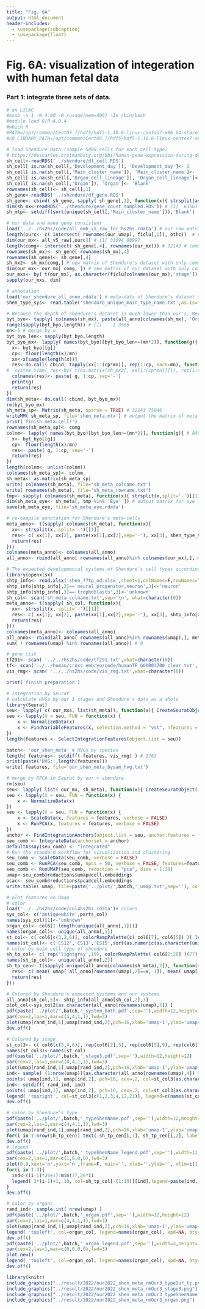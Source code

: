 ```yaml
---
title: "Fig. 6A"
output: html_document
header-includes:
  - \usepackage{subcaption}
  - \usepackage{float}
---
```


# Fig. 6A: visualization of integeration with human fetal data

### Part 1: integrate three sets of data.
```r
# on LILAC
#bsub -n 1 -W 4:00 -R rusage[mem=400] -Is /bin/bash
#module load R/R-4.0.4
#which R
#PATH=/opt/common/CentOS_7/hdf5/hdf5-1.10.6-linux-centos7-x86_64-shared/bin:$PATH
#LD_LIBRARY_PATH=/opt/common/CentOS_7/hdf5/hdf5-1.10.6-linux-centos7-x86_64-shared/lib:$LD_LIBRARY_PATH
```

```r
# load Shendure data (sample 5000 cells for each cell type)
# https://descartes.brotmanbaty.org/bbi/human-gene-expression-during-development/
sh_cell<-readRDS('../shendure/df_cell.RDS')
sh_cell[ is.na(sh_cell[,'Development_day']), 'Development_day']<- 1
sh_cell[ is.na(sh_cell[,'Main_cluster_name']), 'Main_cluster_name']<- 'Blank'
sh_cell[ is.na(sh_cell[,'Organ_cell_lineage']), 'Organ_cell_lineage']<- 'Blank'
sh_cell[ is.na(sh_cell[,'Organ']), 'Organ']<- 'Blank'
rownames(sh_cell)<- sh_cell[,1]
sh_gene<-readRDS('../shendure/df_gene.RDS')
sh_gene<- cbind( sh_gene, sapply( sh_gene[,1], function(x){ strsplit(as.character(x),split='.',fixed=T)[[1]][1] }) )
dim(sh_mx<-readRDS('../shendure/gene_count_sampled.RDS')) # [1]  63561 377456
sh_mtp<- setdiff(sort(unique(sh_cell[,'Main_cluster_name'])),'Blank')

# our data and make gene consistent
load('../../hs2hs/code/all_emb_v5_raw_for_hs2hs.rdata') # our raw matrix and meta-data
length(ourc<- c( intersect( rownames(our_umap), ficlu[,1]), othc))  # pick cells in Fig. 1
dim(our_mx<- all_v5_raw[,ourc]) # [1] 33694 88997
length(comg<- intersect( sh_gene[,4], rownames(our_mx))) # 32143 # common genes in two datasets
rownames(sh_mx)<- sh_gene[ rownames(sh_mx),4]
rownames(sh_gene)<- sh_gene[,4]
sh_mx2<- sh_mx[comg,] # new matrix of Shendure's dataset with only common genes
dim(our_mx<- our_mx[ comg, ]) # new matrix of our dataset with only common genes
our_mxs<- by( t(our_mx), as.character(ficlu[colnames(our_mx),'stage']), function(x){t(x)})
sapply(our_mxs, dim)

# annotation
load('our_shendure_all_anno.rdata') # meta-data of Shendure's dataset and our dataset
shen_type_sys<- read.table('shendure_unique_main_type_name.txt',as.is=T,sep='\t',row.name=1)

# Because the depth of Shendure's dataset is much lower than our's, Merge shendure's cells to meta-cell per type-organ-stage (5 into 1)
byt_byo<- tapply( colnames(sh_mx), paste(all_anno[colnames(sh_mx), 'Organ_cell_lineage'], all_anno[colnames(sh_mx), 'Development_day'],sep='-'), function(x){x}) # 985
range(sapply(byt_byo,length)) # [1]    1 3566
mn<-5 # merge by n
byt_byo_len<- sapply(byt_byo,length)
byt_byo_mx<- lapply( names(byt_byo)[byt_byo_len>=(mn*2)], function(g){ # 849 groups
  x<- byt_byo[[g]]
  cp<- floor(length(x)/mn)
  xx<-x[sample(length(x))]
  res<-do.call( cbind, tapply(xx[1:(cp*mn)], rep(1:cp, each=mn), function(y){ rowSums(sh_mx2[, y]) }) ) # faster
#  system.time( res<-by( t(as.matrix(sh_mx2[, xx[1:(cp*mn)]])), rep(1:cp, each=mn), colSums, simplify=T) ) # slower
  colnames(res)<- paste( g, 1:cp, sep='-')
  print(g)
  return(res)
})
dim(sh_meta<- do.call( cbind, byt_byo_mx))
rm(byt_byo_mx)
sh_meta_sp<- Matrix(sh_meta, sparse = TRUE) # 32143 75046
writeMM( sh_meta_sp, file='shen_meta.mtx') # output the matrix of meta-cell
print('finish meta-cell!')
rownames(sh_meta_sp)<- comg
colnm<- lapply( names(byt_byo)[byt_byo_len>=(mn*2)], function(g){ # 849 groups
  x<- byt_byo[[g]]
  cp<- floor(length(x)/mn)
  res<- paste( g, 1:cp, sep='-')
  return(res)
})
length(colnm<- unlist(colnm))
colnames(sh_meta_sp)<- colnm
sh_meta<- as.matrix(sh_meta_sp)
write( colnames(sh_meta), file='sh_meta_colname.txt')
write( rownames(sh_meta), file='sh_meta_rowname.txt')
tmp<- sapply( colnames(sh_meta), function(x){ strsplit(x,split='-')[[1]][1] })
dim(sh_meta_eye<- sh_meta[, tmp %in% 'Eye' ]) # output matrix for eye
save(sh_meta_eye, file='sh_meta_eye.rdata')

# re-compile annotation for Shendure's meta-cells
meta_anno<- t(sapply( colnames(sh_meta), function(x){
  xx<- strsplit(x, split='-')[[1]]
  res<- c( xx[1], xx[2], paste(xx[1],xx[2],sep='-'), xx[3], shen_type_sys[xx[2],1])
  return(res)
}))
colnames(meta_anno)<- colnames(all_anno)
all_anno<- rbind(all_anno[ rownames(all_anno)%in% colnames(our_mx),], meta_anno)

# The expected developmental systems of Shendure's cell types according to their annotation. Put this information into meta-data
library(openxlsx)
shtp_info<- read.xlsx('shen_77tp_od.xlsx',sheet=1,colNames=F,rowNames=T)
shtp_info[shtp_info[,3]=='neural progenitor,neuron',3]<-'neuron'
shtp_info[shtp_info[,3]=='trophoblasts',3]<-'unknown'
sh_col<- scan('sh_meta_colname.txt',sep='\n', what=character(0))
meta_anno<- t(sapply( sh_col, function(x){
  xx<- strsplit(x, split='-')[[1]]
  res<- c( xx[1], xx[2], paste(xx[1],xx[2],sep='-'), xx[3], shtp_info[xx[2],3])
  return(res)
}))
colnames(meta_anno)<- colnames(all_anno)
all_anno<- rbind(all_anno[ rownames(all_anno)%in% rownames(umap),], meta_anno) # final meta-data for our dataset and Shendure's meta cells
sum( ! rownames(umap) %in% rownames(all_anno)) # 0

# gene list
tf291<- scan( '../../hs2hs/code/tf291.txt',what=character(0))
tf<- scan('../../human/cross_embryo/code/humanTF_GO0003700_clear.txt', what=character(0))
vis_rmg<- scan( '../../hs2hs/code/vis_rmg.txt',what=character(0))

print('finish preparation')
```

```r
# Integration by Seurat
# calculate HVGs by our 3 stages and Shendure's data as a whole
library(Seurat)
seu<- lapply( c( our_mxs, list(sh_meta)), function(x){ CreateSeuratObject( x, min.cells = 0, min.features = 0 )})
seu <- lapply(X = seu, FUN = function(x) {
    x <- NormalizeData(x)
    x <- FindVariableFeatures(x, selection.method = "vst", nfeatures = 1000)
})
length(features <- SelectIntegrationFeatures(object.list = seu))

batch<- 'our_shen_meta' # HVGs by species
length( features<- setdiff( features, vis_rmg) ) # 1761
print(paste('HVG:',length(features)))
write( features, file='our_shen_meta_bysam_hvg.txt')

# merge by RPCA in Seurat by our + shendure
rm(seu)
seu<- lapply( list( our_mx, sh_meta), function(x){ CreateSeuratObject( x, min.cells = 0, min.features = 0 )})
seu <- lapply(X = seu, FUN = function(x) {
    x <- NormalizeData(x)
})
seu <- lapply(X = seu, FUN = function(x) {
    x <- ScaleData(x, features = features, verbose = FALSE)
    x <- RunPCA(x, features = features, verbose = FALSE)
})
anchor <- FindIntegrationAnchors(object.list = seu, anchor.features = features, reduction = "rpca", reference=1, dims=1:50 ) #  
seu_comb <- IntegrateData(anchorset = anchor)
DefaultAssay(seu_comb) <- "integrated"
# Run the standard workflow for visualization and clustering
seu_comb <- ScaleData(seu_comb, verbose = FALSE)
seu_comb <- RunPCA(seu_comb, npcs = 50, verbose = FALSE, features=features )
seu_comb <- RunUMAP(seu_comb, reduction = "pca", dims = 1:30)
umap<-seu_comb@reductions$umap@cell.embeddings
pcac<- seu_comb@reductions$pca@cell.embeddings
write.table( umap, file=paste('../plot/',batch,'_umap.txt',sep=''), col.name=F,quote=F,sep='\t') 
```

```r
# plot features on Umap
# color
load('../../hs2hs/code/col4hs2hs.rdata')# colors
sys_col<- c('antiquewhite',parts_col)
names(sys_col)[1]<-'unknown'
organ_col<- col6[1:length(unique(all_anno[,1]))]
names(organ_col)<- unique(all_anno[,1])
st_col<- c( col6[c(3,2,6)], colorRampPalette(c( col6[7], col6[5]) )( length(unique(all_anno[,4]))-3 ) )
names(st_col)<- c('CS12','CS13','CS15',sort(as.numeric(as.character(unique(all_anno[,4])[-(1:3)]))))
# color by main cell type of shendure
sh_tp_col<- c( rep('lightgrey',19), colorRampPalette( col6[2:20] )(77) )
names(sh_tp_col)<- unique(all_anno[,2])
sh_tp_cen<- t(sapply( unique(all_anno[colnames(sh_meta),2]), function(x){
  res<- c( mean( umap[ all_anno[rownames(umap),2]==x, 1]), mean( umap[ all_anno[rownames(umap),2]==x, 2]) )
  return(res)
}))

# Colored by Shendure's expected systems and our systems
all_anno[sh_col,5]<- shtp_info[all_anno[sh_col,2],3]
plot_col<-sys_col2[as.character(all_anno[rownames(umap),5]) ]
pdf(paste('../plot/',batch,'_system_both.pdf',sep=''),width=12,height=12)
par(cex=2,las=1,mar=c(4,4,1,1),lwd=3)
plot(umap[rand_ind,1],umap[rand_ind,2],pch=16,xlab='umap-1',ylab='umap-2',frame=F,col=plot_col[rand_ind],cex=0.2)
dev.off()

# Colored by stage
st_col3<- c( col6[c(3,4,6)], rep(col6[2],5), rep(col6[5],9), rep(col6[7],4))
names(st_col3)<-names(st_col)
pdf(paste('../plot/',batch,'_stage3.pdf',sep=''),width=12,height=12)
par(cex=2,las=1,mar=c(4,4,1,1),lwd=3)
plot(umap[rand_ind,1],umap[rand_ind,2],pch=16,xlab='umap-1',ylab='umap-2',frame=F,col='white',cex=0.2)
ind<- sample( (1:nrow(umap))[as.character(all_anno[rownames(umap),4]) %in% names(st_col)[9:17]], size=40000)
points( umap[ind,1], umap[ind,2], pch=16, cex=.2, col=st_col3[as.character(all_anno[rownames(umap),4])][ind])
ind<- setdiff( rand_ind, ind)
points( umap[ind,1], umap[ind,2], pch=16, cex=.2, col=st_col3[as.character(all_anno[rownames(umap),4])][ind])
legend( 'topright', col=st_col3[c(1,2,3,4,12,21)], legend=c(names(st_col3)[1:3],'72~90d','94~119d','120~129d'), xpd=NA, bty='n', pch=16)
dev.off()

# color by Shendure's type
pdf(paste('../plot/',batch,'_typeShenName.pdf',sep=''),width=12,height=12)
par(cex=2,las=1,mar=c(4,4,1,1),lwd=3)
plot(umap[rand_ind,1],umap[rand_ind,2],pch=16,xlab='umap-1',ylab='umap-2',frame=F,col=sh_tp_col[all_anno[rownames(umap),2]][rand_ind],cex=0.2)
for(i in 1:nrow(sh_tp_cen)) text( sh_tp_cen[i,1], sh_tp_cen[i,2], label=i, xpd=NA, cex=1)
dev.off()
# legend
pdf(paste('../plot/',batch,'_typeShenName_legend.pdf',sep=''),width=11,height=6)
par(cex=2,las=1,mar=c(1,0,0,0),lwd=3)
plot(0,0,xaxt='n',yaxt='n',frame=F, main='', xlab='',ylab='', xlim=c(1,10),ylim=c(1,10) )
for(i in 1:3){
  ind<-((i-1)*26+1):min(77,26*i)
  legend( 3*(i-1)+1, 10, col=sh_tp_col[-(1:19)][ind],legend=paste(ind, names(sh_tp_col[-(1:19)][ind])), xpd=NA, bty='n', pch=16, cex=.5)
}
dev.off()

# color by organs
rand_ind<- sample.int( nrow(umap) )
pdf(paste('../plot/',batch,'_organ.pdf',sep=''),width=12,height=12)
par(cex=2,las=1,mar=c(4,4,1,1),lwd=3)
plot(umap[rand_ind,1],umap[rand_ind,2],pch=16,xlab='umap-1',ylab='umap-2',frame=F,col=organ_col[as.character(all_anno[rownames(umap),1]) ][rand_ind],cex=0.2)
legend( 'topleft', col=organ_col, legend=names(organ_col), xpd=NA, bty='n', pch=16)
dev.off()
pdf(paste('../plot/',batch,'_organ_legend.pdf',sep=''),width=3,height=7)
par(cex=2,las=1,mar=c(0,0,0,0),lwd=3)
plot.new()
legend( 'topleft', col=organ_col, legend=names(organ_col), xpd=NA, bty='n', pch=16)
dev.off()
```

```r
library(knitr)
include_graphics("../result/2022/our2022_shen_meta_rmOur3_typeOur_tj.png")
include_graphics("../result/2022/our2022_shen_meta_rmOur3_stage3.png")
include_graphics("../result/2022/our2022_shen_meta_rmOur3_typeShenName.png")
include_graphics("../result/2022/our2022_shen_meta_rmOur3_organ.png")
```
